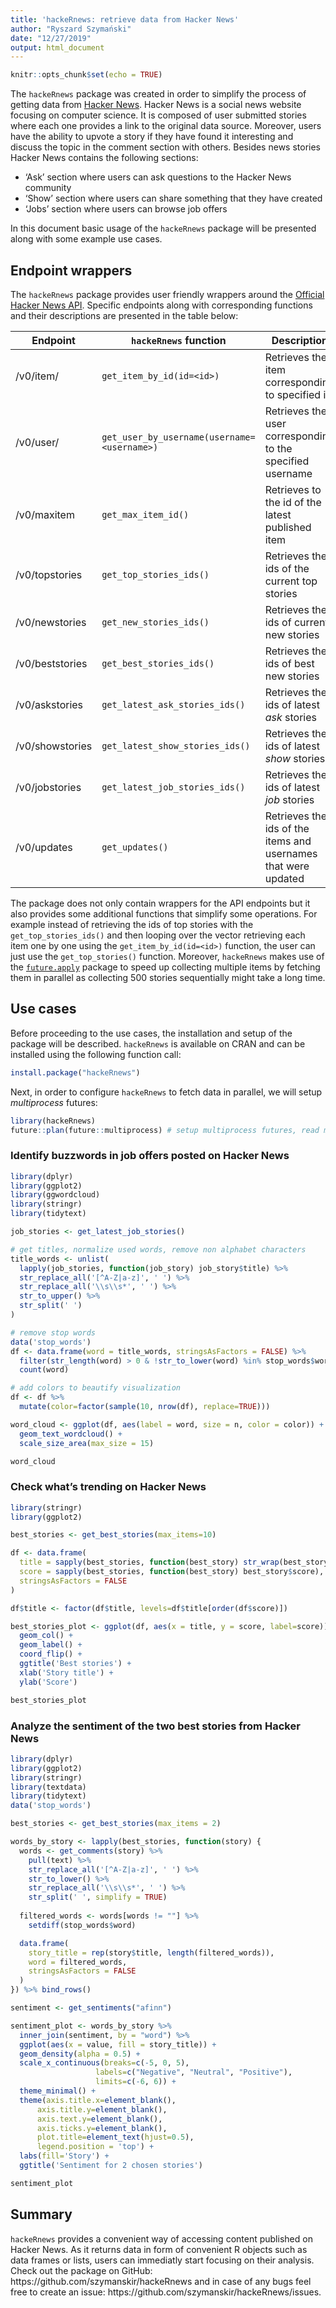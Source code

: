 ```yaml
---
title: 'hackeRnews: retrieve data from Hacker News'
author: "Ryszard Szymański"
date: "12/27/2019"
output: html_document
---
```


```r
knitr::opts_chunk$set(echo = TRUE)
```


The `hackeRnews` package was created in order to simplify the process of getting data from [Hacker News](https://news.ycombinator.com/news). Hacker News is a social news website focusing on computer science. It is composed of user submitted stories where each one provides a link to the original data source. Moreover, users have the ability to upvote a story if they have found it interesting and discuss the topic in the comment section with others. Besides news stories Hacker News contains the following sections:

- 'Ask' section where users can ask questions to the Hacker News community
- 'Show' section where users can share something that they have created
- 'Jobs' section where users can browse job offers

In this document basic usage of the `hackeRnews` package will be presented along with some example use cases.

## Endpoint wrappers

The `hackeRnews` package provides user friendly wrappers around the [Official Hacker News API](https://github.com/HackerNews/API). Specific endpoints along with corresponding functions and their descriptions are presented in the table below:

| Endpoint            	| `hackeRnews` function                       	| Description                                                    	|
|---------------------	|---------------------------------------------	|----------------------------------------------------------------	|
| /v0/item/<id>       	| `get_item_by_id(id=<id>)`                   	| Retrieves the item corresponding to specified id               	|
| /v0/user/<username> 	| `get_user_by_username(username=<username>)` 	| Retrieves the user corresponding to the specified username     	|
| /v0/maxitem         	| `get_max_item_id()`                         	| Retrieves to the id of the latest published item               	|
| /v0/topstories      	| `get_top_stories_ids()`                     	| Retrieves the ids of the current top stories                   	|
| /v0/newstories      	| `get_new_stories_ids()`                     	| Retrieves the ids of current new stories                       	|
| /v0/beststories     	| `get_best_stories_ids()`                    	| Retrieves the ids of best new stories                          	|
| /v0/askstories      	| `get_latest_ask_stories_ids()`              	| Retrieves the ids of latest *ask* stories                      	|
| /v0/showstories     	| `get_latest_show_stories_ids()`             	| Retrieves the ids of latest *show* stories                     	|
| /v0/jobstories      	| `get_latest_job_stories_ids()`              	| Retrieves the ids of latest *job* stories                      	|
| /v0/updates         	| `get_updates()`                             	| Retrieves the ids of the items and usernames that were updated 	|

The package does not only contain wrappers for the API endpoints but it also provides some additional functions that simplify some operations. For example instead of retrieving the ids of top stories with the `get_top_stories_ids()` and then looping over the vector retrieving each item one by one using the `get_item_by_id(id=<id>)` function, the user can just use the `get_top_stories()` function. Moreover, `hackeRnews` makes use of the [`future.apply`](https://github.com/HenrikBengtsson/future.apply) package to speed up collecting multiple items by fetching them in parallel as collecting 500 stories sequentially might take a long time.

## Use cases
Before proceeding to the use cases, the installation and setup of the package will be described. `hackeRnews` is available on CRAN and can be installed using the following function call:
```r
install.package("hackeRnews")
```

Next, in order to configure `hackeRnews` to fetch data in parallel, we will setup *multiprocess* futures:
```r
library(hackeRnews)
future::plan(future::multiprocess) # setup multiprocess futures, read more at https://github.com/HenrikBengtsson/future
```

### Identify buzzwords in job offers posted on Hacker News
```r
library(dplyr)
library(ggplot2)
library(ggwordcloud)
library(stringr)
library(tidytext)

job_stories <- get_latest_job_stories()

# get titles, normalize used words, remove non alphabet characters
title_words <- unlist(
  lapply(job_stories, function(job_story) job_story$title) %>% 
  str_replace_all('[^A-Z|a-z]', ' ') %>% 
  str_replace_all('\\s\\s*', ' ') %>% 
  str_to_upper() %>% 
  str_split(' ')
)

# remove stop words
data('stop_words')
df <- data.frame(word = title_words, stringsAsFactors = FALSE) %>% 
  filter(str_length(word) > 0 & !str_to_lower(word) %in% stop_words$word) %>% 
  count(word)

# add colors to beautify visualization
df <- df %>% 
  mutate(color=factor(sample(10, nrow(df), replace=TRUE)))

word_cloud <- ggplot(df, aes(label = word, size = n, color = color)) + 
  geom_text_wordcloud() + 
  scale_size_area(max_size = 15)

word_cloud
```

### Check what's trending on Hacker News
```r
library(stringr)
library(ggplot2)

best_stories <- get_best_stories(max_items=10)

df <- data.frame(
  title = sapply(best_stories, function(best_story) str_wrap(best_story$title, 42)),
  score = sapply(best_stories, function(best_story) best_story$score),
  stringsAsFactors = FALSE
)

df$title <- factor(df$title, levels=df$title[order(df$score)])

best_stories_plot <- ggplot(df, aes(x = title, y = score, label=score)) +
  geom_col() +
  geom_label() +
  coord_flip() +
  ggtitle('Best stories') +
  xlab('Story title') +
  ylab('Score')

best_stories_plot
```

### Analyze the sentiment of the two best stories from Hacker News
```r
library(dplyr)
library(ggplot2)
library(stringr)
library(textdata)
library(tidytext)
data('stop_words')

best_stories <- get_best_stories(max_items = 2)

words_by_story <- lapply(best_stories, function(story) {
  words <- get_comments(story) %>% 
    pull(text) %>% 
    str_replace_all('[^A-Z|a-z]', ' ') %>%
    str_to_lower() %>%
    str_replace_all('\\s\\s*', ' ') %>% 
    str_split(' ', simplify = TRUE)
  
  filtered_words <- words[words != ""] %>% 
    setdiff(stop_words$word)

  data.frame(
    story_title = rep(story$title, length(filtered_words)),
    word = filtered_words,
    stringsAsFactors = FALSE
  )
}) %>% bind_rows()

sentiment <- get_sentiments("afinn")

sentiment_plot <- words_by_story %>% 
  inner_join(sentiment, by = "word") %>% 
  ggplot(aes(x = value, fill = story_title)) +
  geom_density(alpha = 0.5) +
  scale_x_continuous(breaks=c(-5, 0, 5),
                   labels=c("Negative", "Neutral", "Positive"),
                   limits=c(-6, 6)) +
  theme_minimal() +
  theme(axis.title.x=element_blank(),
      axis.title.y=element_blank(),
      axis.text.y=element_blank(),
      axis.ticks.y=element_blank(),
      plot.title=element_text(hjust=0.5),
      legend.position = 'top') +
  labs(fill='Story') +
  ggtitle('Sentiment for 2 chosen stories')

sentiment_plot
```

## Summary
`hackeRnews` provides a convenient way of accessing content published on Hacker News. As it returns data in form of convenient R objects such as data frames or lists, users can immediatly start focusing on their analysis. Check out the package on GitHub: https://github.com/szymanskir/hackeRnews and in case of any bugs feel free to create an issue: https://github.com/szymanskir/hackeRnews/issues. 

